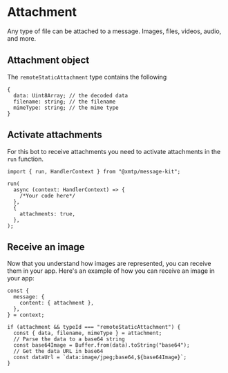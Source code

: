 # Attachment

Any type of file can be attached to a message. Images, files, videos, audio, and more.

## Attachment object

The `remoteStaticAttachment` type contains the following

```tsx
{
  data: Uint8Array; // the decoded data
  filename: string; // the filename
  mimeType: string; // the mime type
}
```

## Activate attachments

For this bot to receive attachments you need to activate attachments in the `run` function.

```tsx [src/index.ts]
import { run, HandlerContext } from "@xmtp/message-kit";

run(
  async (context: HandlerContext) => {
    /*Your code here*/
  },
  {
    attachments: true,
  },
);
```

## Receive an image

Now that you understand how images are represented, you can receive them in your app. Here's an example of how you can receive an image in your app:

```tsx
const {
  message: {
    content: { attachment },
  },
} = context;

if (attachment && typeId === "remoteStaticAttachment") {
  const { data, filename, mimeType } = attachment;
  // Parse the data to a base64 string
  const base64Image = Buffer.from(data).toString("base64");
  // Get the data URL in base64
  const dataUrl = `data:image/jpeg;base64,${base64Image}`;
}
```
